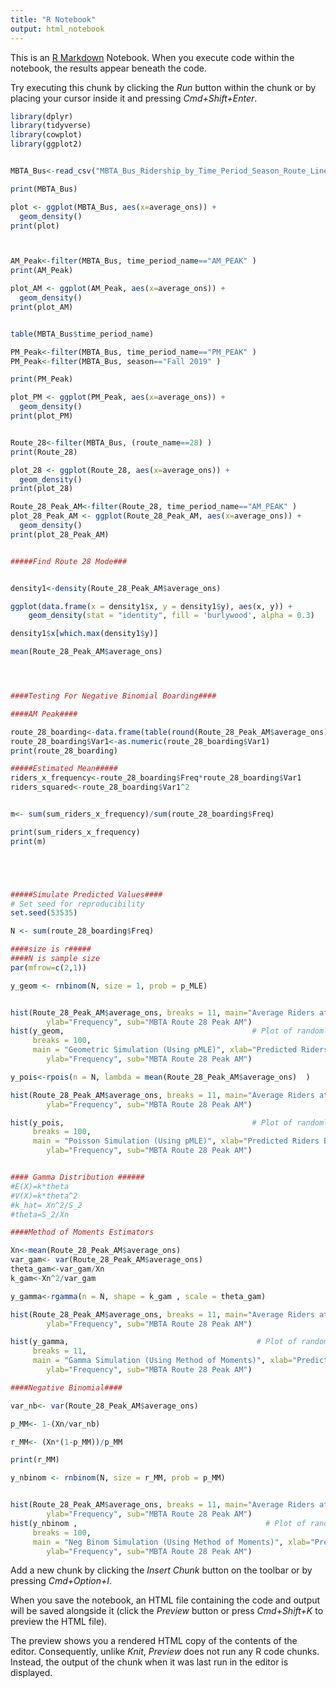 ```yaml
---
title: "R Notebook"
output: html_notebook
---
```


This is an [R Markdown](http://rmarkdown.rstudio.com) Notebook. When you execute code within the notebook, the results appear beneath the code. 

Try executing this chunk by clicking the *Run* button within the chunk or by placing your cursor inside it and pressing *Cmd+Shift+Enter*. 

```r

library(dplyr)
library(tidyverse)
library(cowplot)
library(ggplot2)


MBTA_Bus<-read_csv("MBTA_Bus_Ridership_by_Time_Period_Season_Route_Line_and_Stop_7_17_Data.csv")

print(MBTA_Bus)

plot <- ggplot(MBTA_Bus, aes(x=average_ons)) + 
  geom_density()
print(plot)



AM_Peak<-filter(MBTA_Bus, time_period_name=="AM_PEAK" )
print(AM_Peak)

plot_AM <- ggplot(AM_Peak, aes(x=average_ons)) + 
  geom_density()
print(plot_AM)


table(MBTA_Bus$time_period_name)

PM_Peak<-filter(MBTA_Bus, time_period_name=="PM_PEAK" )
PM_Peak<-filter(MBTA_Bus, season=="Fall 2019" )

print(PM_Peak)

plot_PM <- ggplot(PM_Peak, aes(x=average_ons)) + 
  geom_density()
print(plot_PM)


Route_28<-filter(MBTA_Bus, (route_name==28) )
print(Route_28)

plot_28 <- ggplot(Route_28, aes(x=average_ons)) + 
  geom_density()
print(plot_28)

Route_28_Peak_AM<-filter(Route_28, time_period_name=="AM_PEAK" )
plot_28_Peak_AM <- ggplot(Route_28_Peak_AM, aes(x=average_ons)) + 
  geom_density()
print(plot_28_Peak_AM)


#####Find Route 28 Mode###


density1<-density(Route_28_Peak_AM$average_ons)

ggplot(data.frame(x = density1$x, y = density1$y), aes(x, y)) + 
    geom_density(stat = "identity", fill = 'burlywood', alpha = 0.3) 

density1$x[which.max(density1$y)]

mean(Route_28_Peak_AM$average_ons)




####Testing For Negative Binomial Boarding####

####AM Peak####

route_28_boarding<-data.frame(table(round(Route_28_Peak_AM$average_ons)))
route_28_boarding$Var1<-as.numeric(route_28_boarding$Var1)
print(route_28_boarding)

#####Estimated Mean#####
riders_x_frequency<-route_28_boarding$Freq*route_28_boarding$Var1
riders_squared<-route_28_boarding$Var1^2


m<- sum(sum_riders_x_frequency)/sum(route_28_boarding$Freq)

print(sum_riders_x_frequency)
print(m)





#####Simulate Predicted Values####
# Set seed for reproducibility
set.seed(53535)  

N <- sum(route_28_boarding$Freq)   

####size is r#####
####N is sample size
par(mfrow=c(2,1))

y_geom <- rnbinom(N, size = 1, prob = p_MLE) 


hist(Route_28_Peak_AM$average_ons, breaks = 11, main="Average Riders at Stops Histogram", xlab="Riders Boarding at Stop",
        ylab="Frequency", sub="MBTA Route 28 Peak AM")
hist(y_geom,                                          # Plot of randomly drawn nbinom density
     breaks = 100,
     main = "Geometric Simulation (Using pMLE)", xlab="Predicted Riders Boarding at Stop",
        ylab="Frequency", sub="MBTA Route 28 Peak AM")

y_pois<-rpois(n = N, lambda = mean(Route_28_Peak_AM$average_ons)  )

hist(Route_28_Peak_AM$average_ons, breaks = 11, main="Average Riders at Stops Histogram", xlab="Riders Boarding at Stop",
        ylab="Frequency", sub="MBTA Route 28 Peak AM")

hist(y_pois,                                          # Plot of randomly drawn nbinom density
     breaks = 100,
     main = "Poisson Simulation (Using pMLE)", xlab="Predicted Riders Boarding at Stop",
        ylab="Frequency", sub="MBTA Route 28 Peak AM")


#### Gamma Distribution ######
#E(X)=k*theta
#V(X)=k*theta^2
#k_hat= Xn^2/S_2
#theta=S_2/Xn

####Method of Moments Estimators

Xn<-mean(Route_28_Peak_AM$average_ons)
var_gam<- var(Route_28_Peak_AM$average_ons)
theta_gam<-var_gam/Xn
k_gam<-Xn^2/var_gam

y_gamma<-rgamma(n = N, shape = k_gam , scale = theta_gam)

hist(Route_28_Peak_AM$average_ons, breaks = 11, main="Average Riders at Stops Histogram", xlab="Riders Boarding at Stop",
        ylab="Frequency", sub="MBTA Route 28 Peak AM")

hist(y_gamma,                                          # Plot of randomly drawn nbinom density
     breaks = 11,
     main = "Gamma Simulation (Using Method of Moments)", xlab="Predicted Riders Boarding at Stop",
        ylab="Frequency", sub="MBTA Route 28 Peak AM")

####Negative Binomial####

var_nb<- var(Route_28_Peak_AM$average_ons)

p_MM<- 1-(Xn/var_nb)

r_MM<- (Xn*(1-p_MM))/p_MM

print(r_MM)

y_nbinom <- rnbinom(N, size = r_MM, prob = p_MM) 


hist(Route_28_Peak_AM$average_ons, breaks = 11, main="Average Riders at Stops Histogram", xlab="Riders Boarding at Stop",
        ylab="Frequency", sub="MBTA Route 28 Peak AM")
hist(y_nbinom ,                                          # Plot of randomly drawn nbinom density
     breaks = 100,
     main = "Neg Binom Simulation (Using Method of Moments)", xlab="Predicted Riders Boarding at Stop",
        ylab="Frequency", sub="MBTA Route 28 Peak AM")

```

Add a new chunk by clicking the *Insert Chunk* button on the toolbar or by pressing *Cmd+Option+I*.

When you save the notebook, an HTML file containing the code and output will be saved alongside it (click the *Preview* button or press *Cmd+Shift+K* to preview the HTML file). 

The preview shows you a rendered HTML copy of the contents of the editor. Consequently, unlike *Knit*, *Preview* does not run any R code chunks. Instead, the output of the chunk when it was last run in the editor is displayed.

